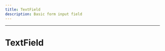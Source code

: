 ```yaml
---
title: TextField
description: Basic form input field
---
```


<TextField label="Text input field" />

---

# TextField

<div className="flex flex-col gap-4">
	<TextField label="This is a text field" />
	<TextField label="This is required" isRequired />
	<TextField label="This has a default value" defaultValue="Filled in to start, but can be changed" />
	<TextField label="This is has a placeholder" placeholder="I am a placeholder" />
	<TextField label="This is a text field" description="With a helper/description because forms are confusing." />
	<TextField
		leadingIcon="ChevronUpIcon"
		trailingIcon="ChevronDownIcon"
		trailingIconProps={{ className: 'text-red-600' }}
		label="This is a text field"
		errorMessage="This field has an error that needs fixing."
	/>
</div>
